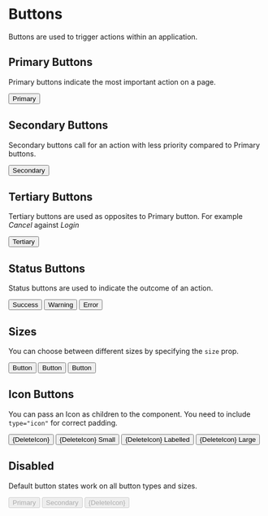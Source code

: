 
<Meta title="Design System|Buttons" component={Button} />

# Buttons

Buttons are used to trigger actions within an application.

## Primary Buttons

Primary buttons indicate the most important action on a page.

<Preview withToolbar>
	<Story name="Primary">
		<Button>Primary</Button>
	</Story>
</Preview>

## Secondary Buttons

Secondary buttons call for an action with less priority compared to Primary buttons.

<Preview withToolbar>
	<Story name="Secondary">
		<Button type="secondary">Secondary</Button>
	</Story>
</Preview>

## Tertiary Buttons

Tertiary buttons are used as opposites to Primary button. For example _Cancel_ against _Login_

<Preview withToolbar>
	<Story name="Tertiary">
		<Button type="tertiary">Tertiary</Button>
	</Story>
</Preview>

## Status Buttons

Status buttons are used to indicate the outcome of an action.

<Preview>
	<Story name="Success">
		<Button status="success">Success</Button>
	</Story>
	<Story name="Warning">
		<Button status="warning">Warning</Button>
	</Story>
	<Story name="Error">
		<Button status="error">Error</Button>
	</Story>
</Preview>

## Sizes

You can choose between different sizes by specifying the `size` prop.

<Preview>
	<Story name="Small">
		<Button size="small">Button</Button>
	</Story>
	<Story name="Medium">
		<Button>Button</Button>
	</Story>
	<Story name="Large">
		<Button size="large">Button</Button>
	</Story>
</Preview>

## Icon Buttons

You can pass an Icon as children to the component. You need to include `type="icon"` for correct padding.

<Preview>
	<Story name="Icon Button">
		<Button type="icon">{DeleteIcon}</Button>
	</Story>
	<Story name="Labelled Icon Small">
		<Button type="labelledIcon" size="small">
			{DeleteIcon} Small
		</Button>
	</Story>
	<Story name="Labelled Icon">
		<Button type="labelledIcon">{DeleteIcon} Labelled</Button>
	</Story>
	<Story name="Labelled Icon Large">
		<Button type="labelledIcon" size="large">
			{DeleteIcon} Large
		</Button>
	</Story>
</Preview>

## Disabled

Default button states work on all button types and sizes.

<Preview>
	<Story name="Primary Disabled">
		<Button disabled>Primary</Button>
	</Story>
	<Story name="Secondary Disabled">
		<Button disabled type="secondary">
			Secondary
		</Button>
	</Story>
	<Story name="Icon Button Disabled">
		<Button disabled type="icon">
			{DeleteIcon}
		</Button>
	</Story>
</Preview>
